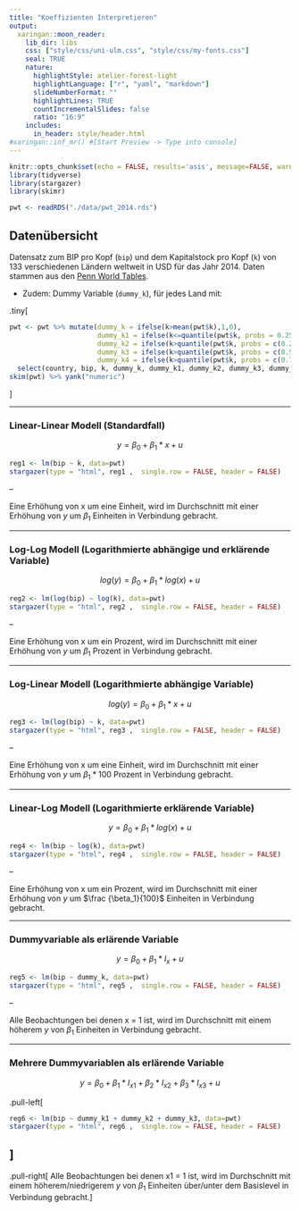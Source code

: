 ```yaml
---
title: "Koeffizienten Interpretieren"
output:
  xaringan::moon_reader:
    lib_dir: libs
    css: ["style/css/uni-ulm.css", "style/css/my-fonts.css"]
    seal: TRUE
    nature:
      highlightStyle: atelier-forest-light
      highlightLanguage: ["r", "yaml", "markdown"]
      slideNumberFormat: "" 
      highlightLines: TRUE
      countIncrementalSlides: false
      ratio: "16:9"
    includes:
      in_header: style/header.html 
#xaringan::inf_mr() #[Start Preview -> Type into console]
---
```


```r
knitr::opts_chunk$set(echo = FALSE, results='asis', message=FALSE, warning=FALSE)
library(tidyverse)
library(stargazer)
library(skimr)

pwt <- readRDS("./data/pwt_2014.rds")
```

## Datenübersicht

Datensatz zum BIP pro Kopf (`bip`) und dem Kapitalstock pro Kopf (`k`) von 133 verschiedenen Ländern weltweit in USD für das Jahr 2014. Daten stammen aus den [Penn World Tables](https://www.rug.nl/ggdc/productivity/pwt/).

- Zudem: Dummy Variable (`dummy_k`), für jedes Land mit:

.tiny[
```r
pwt <- pwt %>% mutate(dummy_k = ifelse(k>mean(pwt$k),1,0),
                      dummy_k1 = ifelse(k<=quantile(pwt$k, probs = 0.25),1,0),
                      dummy_k2 = ifelse(k>quantile(pwt$k, probs = c(0.25)) & k<=quantile(pwt$k, probs = c(0.5)),1,0),
                      dummy_k3 = ifelse(k>quantile(pwt$k, probs = c(0.5)) & k<=quantile(pwt$k, probs = c(0.75)),1,0),
                      dummy_k4 = ifelse(k>quantile(pwt$k, probs = c(0.75)),1,0)) %>%
  select(country, bip, k, dummy_k, dummy_k1, dummy_k2, dummy_k3, dummy_k4)
skim(pwt) %>% yank("numeric")
```
]

---

### Linear-Linear Modell (Standardfall)

 $$y = \beta_0 + \beta_1 * x + u$$

```r
reg1 <- lm(bip ~ k, data=pwt)
stargazer(type = "html", reg1 ,  single.row = FALSE, header = FALSE)
```

--

Eine Erhöhung von x um eine Einheit, wird im Durchschnitt mit einer Erhöhung von $y$ um $\beta_1$ Einheiten in Verbindung gebracht.


---

### Log-Log Modell (Logarithmierte abhängige und erklärende Variable)

 $$log(y) = \beta_0 + \beta_1 * log(x) + u$$

```r
reg2 <- lm(log(bip) ~ log(k), data=pwt)
stargazer(type = "html", reg2 ,  single.row = FALSE, header = FALSE)
```

--

Eine Erhöhung von x um ein Prozent, wird im Durchschnitt mit einer Erhöhung von $y$ um $\beta_1$ Prozent in Verbindung gebracht.


---

### Log-Linear Modell (Logarithmierte abhängige Variable)

 $$log(y) = \beta_0 + \beta_1 * x + u$$

```r
reg3 <- lm(log(bip) ~ k, data=pwt)
stargazer(type = "html", reg3 ,  single.row = FALSE, header = FALSE)
```

--

Eine Erhöhung von x um eine Einheit, wird im Durchschnitt mit einer Erhöhung von $y$ um $\beta_1 *100$ Prozent in Verbindung gebracht.

---

### Linear-Log Modell (Logarithmierte erklärende Variable)

 $$y = \beta_0 + \beta_1 * log(x) + u$$

```r
reg4 <- lm(bip ~ log(k), data=pwt)
stargazer(type = "html", reg4 ,  single.row = FALSE, header = FALSE)
```

--

Eine Erhöhung von x um ein Prozent, wird im Durchschnitt mit einer Erhöhung von $y$ um $\frac {\beta_1}{100}$ Einheiten in Verbindung gebracht.

---

### Dummyvariable als erlärende Variable

 $$y = \beta_0 + \beta_1 * I_x+ u$$

```r
reg5 <- lm(bip ~ dummy_k, data=pwt)
stargazer(type = "html", reg5 ,  single.row = FALSE, header = FALSE)
```

--

Alle Beobachtungen bei denen x = 1 ist, wird im Durchschnitt mit einem höherem $y$ von $\beta_1$ Einheiten in Verbindung gebracht.

---

### Mehrere Dummyvariablen als erlärende Variable

 $$y = \beta_0 + \beta_1 * I_{x1} + \beta_2 * I_{x2} + \beta_3 * I_{x3} + u$$

.pull-left[
```r
reg6 <- lm(bip ~ dummy_k1 + dummy_k2 + dummy_k3, data=pwt)
stargazer(type = "html", reg6 ,  single.row = FALSE, header = FALSE)
```
]
--

.pull-right[
Alle Beobachtungen bei denen x1 = 1 ist, wird im Durchschnitt mit einem höherem/niedrigerem $y$ von $\beta_1$ Einheiten über/unter dem Basislevel in Verbindung gebracht.
]